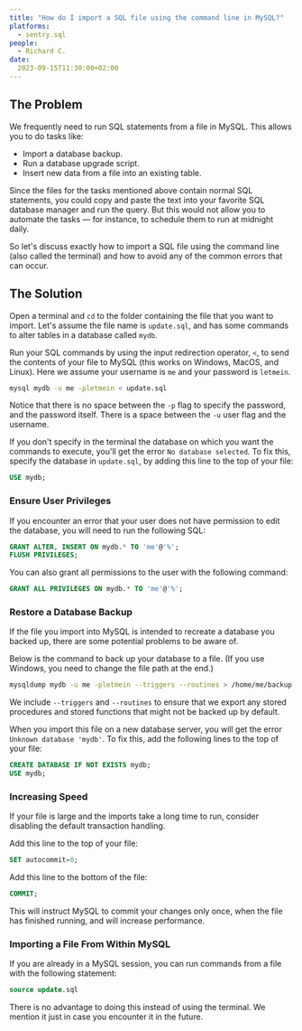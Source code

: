 ```yaml
---
title: "How do I import a SQL file using the command line in MySQL?"
platforms: 
  - sentry.sql
people: 
  - Richard C.
date: 
  2023-09-15T11:30:00+02:00
---
```


## The Problem

We frequently need to run SQL statements from a file in MySQL. This allows you to do tasks like:

* Import a database backup.
* Run a database upgrade script.
* Insert new data from a file into an existing table.

Since the files for the tasks mentioned above contain normal SQL statements, you could copy and paste the text into your favorite SQL database manager and run the query. But this would not allow you to automate the tasks — for instance, to schedule them to run at midnight daily.

So let's discuss exactly how to import a SQL file using the command line (also called the terminal) and how to avoid any of the common errors that can occur.

## The Solution

Open a terminal and `cd` to the folder containing the file that you want to import. Let's assume the file name is `update.sql`, and has some commands to alter tables in a database called `mydb`.

Run your SQL commands by using the input redirection operator, `<`, to send the contents of your file to MySQL (this works on Windows, MacOS, and Linux). Here we assume your username is `me` and your password is `letmein`.

```bash
mysql mydb -u me -pletmein < update.sql
```

Notice that there is no space between the `-p` flag to specify the password, and the password itself. There is a space between the `-u` user flag and the username.

If you don't specify in the terminal the database on which you want the commands to execute, you'll get the error `No database selected`. To fix this, specify the database in `update.sql`, by adding this line to the top of your file:

```sql
USE mydb;
```

### Ensure User Privileges

If you encounter an error that your user does not have permission to edit the database, you will need to run the following SQL:

```sql
GRANT ALTER, INSERT ON mydb.* TO 'me'@'%';
FLUSH PRIVILEGES;
```

You can also grant all permissions to the user with the following command:

```sql
GRANT ALL PRIVILEGES ON mydb.* TO 'me'@'%';
```

### Restore a Database Backup

If the file you import into MySQL is intended to recreate a database you backed up, there are some potential problems to be aware of.

Below is the command to back up your database to a file. (If you use Windows, you need to change the file path at the end.)

```bash
mysqldump mydb -u me -pletmein --triggers --routines > /home/me/backup.sql
```

We include `--triggers` and `--routines` to ensure that we export any stored procedures and stored functions that might not be backed up by default.

When you import this file on a new database server, you will get the error `Unknown database 'mydb'`. To fix this, add the following lines to the top of your file:

```sql
CREATE DATABASE IF NOT EXISTS mydb;
USE mydb;
```

### Increasing Speed

If your file is large and the imports take a long time to run, consider disabling the default transaction handling.

Add this line to the top of your file:

```sql
SET autocommit=0;
```

Add this line to the bottom of the file:

```sql
COMMIT;
```

This will instruct MySQL to commit your changes only once, when the file has finished running, and will increase performance.

### Importing a File From Within MySQL

If you are already in a MySQL session, you can run commands from a file with the following statement:

```sql
source update.sql
```

There is no advantage to doing this instead of using the terminal. We mention it just in case you encounter it in the future.

